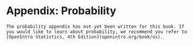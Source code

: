 # Appendix: Probability {#probability}

```block2
The probability appendix has not yet been written for this book. If you would like to learn about probability, we recommend you refer to [OpenIntro Statistics, 4th Edition](openintro.org/book/os). 
```
